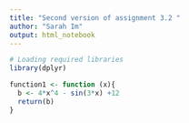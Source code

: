 ```yaml
---
title: "Second version of assignment 3.2 "
author: "Sarah Im"
output: html_notebook
---
```



```r
# Loading required libraries
library(dplyr)
```
```r
function1 <- function (x){
  b <- 4*x^4 - sin(3*x) +12
  return(b)
}


```
